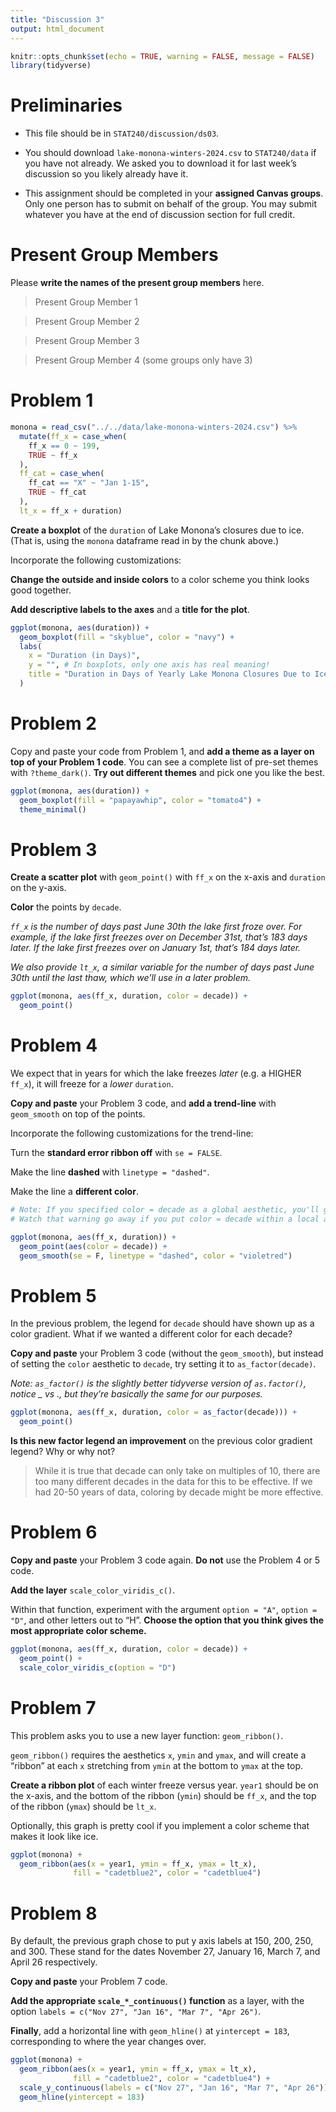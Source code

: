 ---
title: "Discussion 3"
output: html_document
---

```{r setup, include=FALSE}
knitr::opts_chunk$set(echo = TRUE, warning = FALSE, message = FALSE)
library(tidyverse)
```

# Preliminaries

- This file should be in `STAT240/discussion/ds03`.
- You should download `lake-monona-winters-2024.csv` to `STAT240/data` if you have not already. We asked you to download it for last week's discussion so you likely already have it.

- This assignment should be completed in your **assigned Canvas groups**. Only one person has to submit on behalf of the group. You may submit whatever you have at the end of discussion section for full credit.

# Present Group Members

Please **write the names of the present group members** here.

> Present Group Member 1

> Present Group Member 2

> Present Group Member 3

> Present Group Member 4 (some groups only have 3)

# Problem 1

```{r, echo = FALSE, warning = FALSE, message = FALSE}
monona = read_csv("../../data/lake-monona-winters-2024.csv") %>% 
  mutate(ff_x = case_when(
    ff_x == 0 ~ 199,
    TRUE ~ ff_x
  ),
  ff_cat = case_when(
    ff_cat == "X" ~ "Jan 1-15",
    TRUE ~ ff_cat
  ),
  lt_x = ff_x + duration)
```

**Create a boxplot** of the `duration` of Lake Monona's closures due to ice. (That is, using the `monona` dataframe read in by the chunk above.)

Incorporate the following customizations:

**Change the outside and inside colors** to a color scheme you think looks good together.

**Add descriptive labels to the axes** and a **title for the plot**.

```{r}
ggplot(monona, aes(duration)) + 
  geom_boxplot(fill = "skyblue", color = "navy") +
  labs(
    x = "Duration (in Days)",
    y = "", # In boxplots, only one axis has real meaning!
    title = "Duration in Days of Yearly Lake Monona Closures Due to Ice"
  )
```

# Problem 2

Copy and paste your code from Problem 1, and **add a theme as a layer on top of your Problem 1 code**. You can see a complete list of pre-set themes with `?theme_dark()`. **Try out different themes** and pick one you like the best.

```{r}
ggplot(monona, aes(duration)) + 
  geom_boxplot(fill = "papayawhip", color = "tomato4") +
  theme_minimal()
```

# Problem 3

**Create a scatter plot** with `geom_point()` with `ff_x` on the x-axis and `duration` on the y-axis. 

**Color** the points by `decade`. 

*`ff_x` is the number of days past June 30th the lake first froze over. For example, if the lake first freezes over on December 31st, that's 183 days later. If the lake first freezes over on January 1st, that's 184 days later.* 

*We also provide `lt_x`, a similar variable for the number of days past June 30th until the last thaw, which we'll use in a later problem.*

```{r}
ggplot(monona, aes(ff_x, duration, color = decade)) +
  geom_point()
```

# Problem 4

We expect that in years for which the lake freezes *later* (e.g. a HIGHER `ff_x`), it will freeze for a *lower* `duration`.

**Copy and paste** your Problem 3 code, and **add a trend-line** with `geom_smooth` on top of the points. 

Incorporate the following customizations for the trend-line:

  Turn the **standard error ribbon off** with `se = FALSE`.

  Make the line **dashed** with `linetype = "dashed"`.
  
  Make the line a **different color**.

```{r}
# Note: If you specified color = decade as a global aesthetic, you'll get a warning that geom_smooth() can't work with the color gradient.
# Watch that warning go away if you put color = decade within a local aes within geom_point!

ggplot(monona, aes(ff_x, duration)) +
  geom_point(aes(color = decade)) +
  geom_smooth(se = F, linetype = "dashed", color = "violetred")
```

# Problem 5

In the previous problem, the legend for `decade` should have shown up as a color gradient. What if we wanted a different color for each decade?

**Copy and paste** your Problem 3 code (without the `geom_smooth`), but instead of setting the `color` aesthetic to `decade`, try setting it to `as_factor(decade)`.

*Note: `as_factor()` is the slightly better tidyverse version of `as.factor()`, notice _ vs ., but they're basically the same for our purposes.*

```{r}
ggplot(monona, aes(ff_x, duration, color = as_factor(decade))) +
  geom_point()
```

**Is this new factor legend an improvement** on the previous color gradient legend? Why or why not?

> While it is true that decade can only take on multiples of 10, there are too many different decades in the data for this to be effective. If we had 20-50 years of data, coloring by decade might be more effective.

# Problem 6

**Copy and paste** your Problem 3 code again. **Do not** use the Problem 4 or 5 code.

**Add the layer** `scale_color_viridis_c()`.

Within that function, experiment with the argument `option = "A"`, `option = "D"`, and other letters out to "H". **Choose the option that you think gives the most appropriate color scheme.**

```{r}
ggplot(monona, aes(ff_x, duration, color = decade)) +
  geom_point() +
  scale_color_viridis_c(option = "D")
```

# Problem 7

This problem asks you to use a new layer function: `geom_ribbon()`.

`geom_ribbon()` requires the aesthetics `x`, `ymin` and `ymax`, and will create a "ribbon" at each `x` stretching from `ymin` at the bottom to `ymax` at the top.

**Create a ribbon plot** of each winter freeze versus year. `year1` should be on the x-axis, and the bottom of the ribbon (`ymin`) should be `ff_x`, and the top of the ribbon (`ymax`) should be `lt_x`.

Optionally, this graph is pretty cool if you implement a color scheme that makes it look like ice.

```{r}
ggplot(monona) +
  geom_ribbon(aes(x = year1, ymin = ff_x, ymax = lt_x), 
              fill = "cadetblue2", color = "cadetblue4")
```

# Problem 8

By default, the previous graph chose to put y axis labels at 150, 200, 250, and 300. These stand for the dates November 27, January 16, March 7, and April 26 respectively.

**Copy and paste** your Problem 7 code.

**Add the appropriate `scale_*_continuous()` function** as a layer, with the option `labels = c("Nov 27", "Jan 16", "Mar 7", "Apr 26")`.

**Finally**, add a horizontal line with `geom_hline()` at `yintercept = 183`, corresponding to where the year changes over.

```{r}
ggplot(monona) +
  geom_ribbon(aes(x = year1, ymin = ff_x, ymax = lt_x), 
              fill = "cadetblue2", color = "cadetblue4") +
  scale_y_continuous(labels = c("Nov 27", "Jan 16", "Mar 7", "Apr 26")) +
  geom_hline(yintercept = 183)
```



